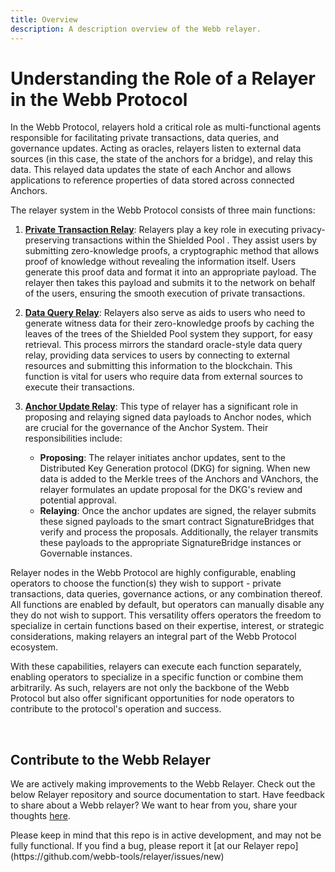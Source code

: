 ```yaml
---
title: Overview
description: A description overview of the Webb relayer.
---
```



# Understanding the Role of a Relayer in the Webb Protocol

In the Webb Protocol, relayers hold a critical role as multi-functional agents responsible for facilitating private transactions, data queries, and governance updates. Acting as oracles, relayers listen to external data sources (in this case, the state of the anchors for a bridge), and relay this data. This relayed data updates the state of each Anchor and allows applications to reference properties of data stored across connected Anchors.

The relayer system in the Webb Protocol consists of three main functions:

1. **[Private Transaction Relay](notion://www.notion.so/hicommonwealth/private-tx.mdx)**: Relayers play a key role in executing privacy-preserving transactions within the Shielded Pool . They assist users by submitting zero-knowledge proofs, a cryptographic method that allows proof of knowledge without revealing the information itself. Users generate this proof data and format it into an appropriate payload. The relayer then takes this payload and submits it to the network on behalf of the users, ensuring the smooth execution of private transactions.

2. **[Data Query Relay](notion://www.notion.so/hicommonwealth/data-querying.mdx)**: Relayers also serve as aids to users who need to generate witness data for their zero-knowledge proofs by caching the leaves of the trees of the Shielded Pool system they support, for easy retrieval. This process mirrors the standard oracle-style data query relay, providing data services to users by connecting to external resources and submitting this information to the blockchain. This function is vital for users who require data from external sources to execute their transactions.

3. **[Anchor Update Relay](notion://www.notion.so/hicommonwealth/anchor-update.mdx)**: This type of relayer has a significant role in proposing and relaying signed data payloads to Anchor nodes, which are crucial for the governance of the Anchor System. Their responsibilities include:

   - **Proposing**: The relayer initiates anchor updates, sent to the Distributed Key Generation protocol (DKG) for signing. When new data is added to the Merkle trees of the Anchors and VAnchors, the relayer formulates an update proposal for the DKG's review and potential approval.
   - **Relaying**: Once the anchor updates are signed, the relayer submits these signed payloads to the smart contract SignatureBridges that verify and process the proposals. Additionally, the relayer transmits these payloads to the appropriate SignatureBridge instances or Governable instances.

Relayer nodes in the Webb Protocol are highly configurable, enabling operators to choose the function(s) they wish to support - private transactions, data queries, governance actions, or any combination thereof. All functions are enabled by default, but operators can manually disable any they do not wish to support. This versatility offers operators the freedom to specialize in certain functions based on their expertise, interest, or strategic considerations, making relayers an integral part of the Webb Protocol ecosystem.

With these capabilities, relayers can execute each function separately, enabling operators to specialize in a specific function or combine them arbitrarily. As such, relayers are not only the backbone of the Webb Protocol but also offer significant opportunities for node operators to contribute to the protocol's operation and success.

<br />

<RelayerImages />

## Contribute to the Webb Relayer

We are actively making improvements to the Webb Relayer. Check out the below Relayer repository and source documentation to start. Have feedback to share about a Webb
relayer? We want to hear from you, share your thoughts [here](https://github.com/webb-tools/feedback/discussions/categories/webb-relayer-feedback).

<Callout type="info">
  Please keep in mind that this repo is in active development, and may not be fully functional. If you find a bug, please report it [at our Relayer repo](https://github.com/webb-tools/relayer/issues/new)
</Callout>

<RelayerImpl />
